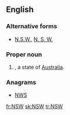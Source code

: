 {{also|nsw|NSW|N.S.W.|N. S. W.}}
==English==

===Alternative forms===
* [[N.S.W.]], [[N. S. W.]]

===Proper noun===
{{en-proper-noun}}

# {{label|en|Australia}} {{initialism of|New South Wales|dot=|lang=en}}, a state of [[Australia]].

===Anagrams===
* [[NWS#English|NWS]]

[[fr:NSW]]
[[sk:NSW]]
[[tr:NSW]]